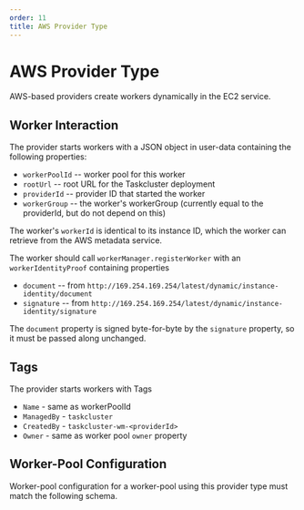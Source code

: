 ```yaml
---
order: 11
title: AWS Provider Type
---
```


# AWS Provider Type

AWS-based providers create workers dynamically in the EC2 service.

## Worker Interaction

The provider starts workers with a JSON object in user-data containing the following properties:

* `workerPoolId` -- worker pool for this worker
* `rootUrl` -- root URL for the Taskcluster deployment
* `providerId` -- provider ID that started the worker
* `workerGroup` -- the worker's workerGroup (currently equal to the providerId, but do not depend on this)

The worker's `workerId` is identical to its instance ID, which the worker can retrieve from the AWS metadata service.

The worker should call `workerManager.registerWorker` with an `workerIdentityProof` containing properties

* `document` -- from `http://169.254.169.254/latest/dynamic/instance-identity/document`
* `signature` -- from `http://169.254.169.254/latest/dynamic/instance-identity/signature`

The `document` property is signed byte-for-byte by the `signature` property, so it must be passed along unchanged.

## Tags

The provider starts workers with Tags

 * `Name` - same as workerPoolId
 * `ManagedBy` - `taskcluster`
 * `CreatedBy` - `taskcluster-wm-<providerId>`
 * `Owner` - same as worker pool `owner` property

## Worker-Pool Configuration

Worker-pool configuration for a worker-pool using this provider type must match the following schema.

<SchemaTable schema="/schemas/worker-manager/v1/config-aws.json" />
